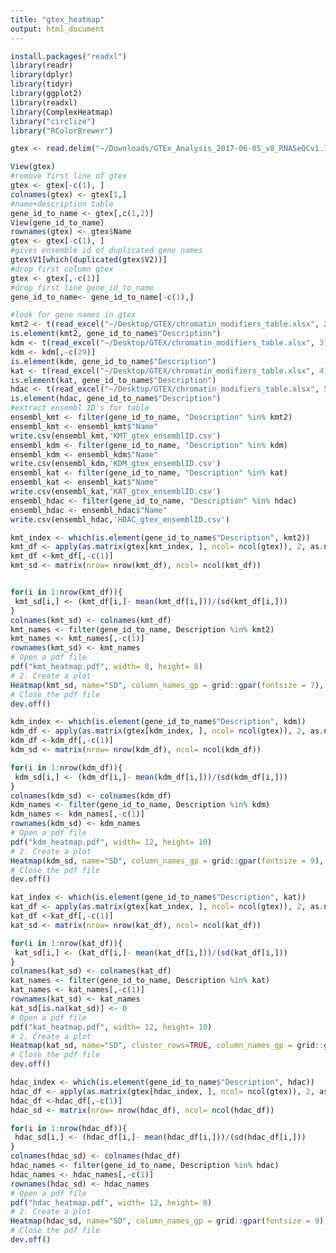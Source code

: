 ```yaml
---
title: "gtex_heatmap"
output: html_document
---
```

```r
install.packages("readxl")
library(readr)
library(dplyr)
library(tidyr)
library(ggplot2)
library(readxl)
library(ComplexHeatmap)
library("circlize")
library("RColorBrewer")

```
```r
gtex <- read.delim("~/Downloads/GTEx_Analysis_2017-06-05_v8_RNASeQCv1.1.9_gene_median_tpm.gct", header=FALSE, comment.char="#")
```
```r
View(gtex)
#remove first line of gtex
gtex <- gtex[-c(1), ]
colnames(gtex) <- gtex[1,]
#name+description table
gene_id_to_name <- gtex[,c(1,2)]
View(gene_id_to_name)
rownames(gtex) <- gtex$Name
gtex <- gtex[-c(1), ]
#gives ensemble id of duplicated gene names
gtex$V1[which(duplicated(gtex$V2))]
#drop first column gtex
gtex <- gtex[,-c(1)]
#drop first line gene_id_to_name
gene_id_to_name<- gene_id_to_name[-c(1),]
```
```r
#look for gene names in gtex
kmt2 <- t(read_excel("~/Desktop/GTEX/chromatin_modifiers_table.xlsx", 2))
is.element(kmt2, gene_id_to_name$"Description")
kdm <- t(read_excel("~/Desktop/GTEX/chromatin_modifiers_table.xlsx", 3))
kdm <- kdm[,-c(29)]
is.element(kdm, gene_id_to_name$"Description")
kat <- t(read_excel("~/Desktop/GTEX/chromatin_modifiers_table.xlsx", 4))
is.element(kat, gene_id_to_name$"Description")
hdac <- t(read_excel("~/Desktop/GTEX/chromatin_modifiers_table.xlsx", 5))
is.element(hdac, gene_id_to_name$"Description")
#extract ensembl ID's for table
ensembl_kmt <- filter(gene_id_to_name, "Description" %in% kmt2) 
ensembl_kmt <- ensembl_kmt$"Name"
write.csv(ensembl_kmt,'KMT_gtex_ensemblID.csv')
ensembl_kdm <- filter(gene_id_to_name, "Description" %in% kdm) 
ensembl_kdm <- ensembl_kdm$"Name"
write.csv(ensembl_kdm,'KDM_gtex_ensemblID.csv')
ensembl_kat <- filter(gene_id_to_name, "Description" %in% kat) 
ensembl_kat <- ensembl_kat$"Name"
write.csv(ensembl_kat,'KAT_gtex_ensemblID.csv')
ensembl_hdac <- filter(gene_id_to_name, "Description" %in% hdac) 
ensembl_hdac <- ensembl_hdac$"Name"
write.csv(ensembl_hdac,'HDAC_gtex_ensemblID.csv')

```

```r

kmt_index <- which(is.element(gene_id_to_name$"Description", kmt2))
kmt_df <- apply(as.matrix(gtex[kmt_index, ], ncol= ncol(gtex)), 2, as.numeric)
kmt_df <-kmt_df[,-c(1)]
kmt_sd <- matrix(nrow= nrow(kmt_df), ncol= ncol(kmt_df))


for(i in 1:nrow(kmt_df)){
 kmt_sd[i,] <- (kmt_df[i,]- mean(kmt_df[i,]))/(sd(kmt_df[i,]))
}
colnames(kmt_sd) <- colnames(kmt_df)
kmt_names <- filter(gene_id_to_name, Description %in% kmt2)
kmt_names <- kmt_names[,-c(1)]
rownames(kmt_sd) <- kmt_names
# Open a pdf file
pdf("kmt_heatmap.pdf", width= 8, height= 8) 
# 2. Create a plot
Heatmap(kmt_sd, name="SD", column_names_gp = grid::gpar(fontsize = 7), row_names_gp = grid::gpar(fontsize = 6), width = unit(12, "cm"), height = unit(8, "cm"))
# Close the pdf file
dev.off() 

```


```r
kdm_index <- which(is.element(gene_id_to_name$"Description", kdm))
kdm_df <- apply(as.matrix(gtex[kdm_index, ], ncol= ncol(gtex)), 2, as.numeric)
kdm_df <-kdm_df[,-c(1)]
kdm_sd <- matrix(nrow= nrow(kdm_df), ncol= ncol(kdm_df))

for(i in 1:nrow(kdm_df)){
 kdm_sd[i,] <- (kdm_df[i,]- mean(kdm_df[i,]))/(sd(kdm_df[i,]))
}
colnames(kdm_sd) <- colnames(kdm_df)
kdm_names <- filter(gene_id_to_name, Description %in% kdm)
kdm_names <- kdm_names[,-c(1)]
rownames(kdm_sd) <- kdm_names
# Open a pdf file
pdf("kdm_heatmap.pdf", width= 12, height= 10) 
# 2. Create a plot
Heatmap(kdm_sd, name="SD", column_names_gp = grid::gpar(fontsize = 9), width = unit(18, "cm"), height = unit(12, "cm"))
# Close the pdf file
dev.off() 
```

```r
kat_index <- which(is.element(gene_id_to_name$"Description", kat))
kat_df <- apply(as.matrix(gtex[kat_index, ], ncol= ncol(gtex)), 2, as.numeric)
kat_df <-kat_df[,-c(1)]
kat_sd <- matrix(nrow= nrow(kat_df), ncol= ncol(kat_df))

for(i in 1:nrow(kat_df)){
 kat_sd[i,] <- (kat_df[i,]- mean(kat_df[i,]))/(sd(kat_df[i,]))
}
colnames(kat_sd) <- colnames(kat_df)
kat_names <- filter(gene_id_to_name, Description %in% kat)
kat_names <- kat_names[,-c(1)]
rownames(kat_sd) <- kat_names
kat_sd[is.na(kat_sd)] <- 0
# Open a pdf file
pdf("kat_heatmap.pdf", width= 12, height= 10) 
# 2. Create a plot
Heatmap(kat_sd, name="SD", cluster_rows=TRUE, column_names_gp = grid::gpar(fontsize = 9), width = unit(18, "cm"), height = unit(10, "cm"))
# Close the pdf file
dev.off() 

```
```r
hdac_index <- which(is.element(gene_id_to_name$"Description", hdac))
hdac_df <- apply(as.matrix(gtex[hdac_index, ], ncol= ncol(gtex)), 2, as.numeric)
hdac_df <-hdac_df[,-c(1)]
hdac_sd <- matrix(nrow= nrow(hdac_df), ncol= ncol(hdac_df))

for(i in 1:nrow(hdac_df)){
 hdac_sd[i,] <- (hdac_df[i,]- mean(hdac_df[i,]))/(sd(hdac_df[i,]))
}
colnames(hdac_sd) <- colnames(hdac_df)
hdac_names <- filter(gene_id_to_name, Description %in% hdac)
hdac_names <- hdac_names[,-c(1)]
rownames(hdac_sd) <- hdac_names
# Open a pdf file
pdf("hdac_heatmap.pdf", width= 12, height= 8) 
# 2. Create a plot
Heatmap(hdac_sd, name="SD", column_names_gp = grid::gpar(fontsize = 9), width = unit(20, "cm"), height = unit(8, "cm"))
# Close the pdf file
dev.off() 


```





